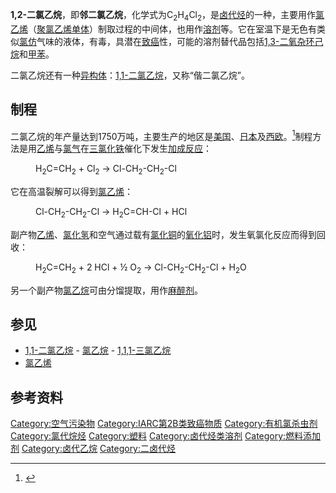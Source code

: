 {{Chembox
|   Name = 1,2-二氯乙烷
|   ImageFile = 1,2-dichloroethane.svg  
|   ImageSize = 150px  
|   ImageName = 1,2-二氯乙烷
|   ImageFile1 = 1,2-dichloroethane-3D-vdW.png  
|   ImageSize1 = 150px  
|   ImageName1 = 1,2-二氯乙烷
|   IUPACName = 1,2-dichloroethane  
|   OtherNames = 邻二氯乙烷<br />[[二氯乙烷|二氯乙烷]]
| Section1 = {{Chembox Identifiers
| SMILES = ClCCCl 
| StdInChI_Ref = {{stdinchicite|changed|chemspider}}
| StdInChI = 1S/C2H4Cl2/c3-1-2-4/h1-2H2
| StdInChIKey_Ref = {{stdinchicite|changed|chemspider}}
| StdInChIKey = WSLDOOZREJYCGB-UHFFFAOYSA-N  
| CASNo = 107-06-2 
| ChemSpiderID_Ref = {{chemspidercite|changed|chemspider}}
| ChemSpiderID = 13837650
| PubChem = 11
| ChEBI_Ref = {{ebicite|changed|EBI}}
| ChEBI = 27789
| ChEMBL_Ref = {{ebicite|changed|EBI}}
| ChEMBL = 16370
| CASNo_Ref = {{cascite|correct|CAS}}
| UNII_Ref = {{fdacite|correct|FDA}}
| UNII = 55163IJI47
| RTECS = KI0525000  
| KEGG_Ref = {{keggcite|correct|kegg}}
| KEGG = C06752
  }}
| Section2 = {{Chembox Properties
|   Formula = C<sub>2</sub>H<sub>4</sub>Cl<sub>2</sub>  
|   MolarMass = 98.96 
|   Appearance = 无色有特殊气味的液体
|   Density = 1.253 g/cm³ （液）
|   Solubility = 0.87 g/100 ml (20 °C)  
|   MeltingPt = -35 °C (238 K)  
|   BoilingPt = 83.5–84.0 °C (357 K)  
|   Viscosity = 0.84 m[[Pa·s|Pa·s]], 20 °C  
  }}
| Section3 = {{Chembox Structure
|   Dipole = 1.80 [[德拜|D]]  
  }}
| Section7 = {{Chembox Hazards
|   MainHazards = 有毒、可燃、腐蚀性  
|   NFPA-H = 2   
|   NFPA-F = 3   
|   NFPA-R =  
|   FlashPt = 13 °C  
|   RPhrases = {{R11}}, {{R45}}, {{R36/37/38}}
|   SPhrases = {{S45}}, {{S53}}
  }}
| Section8 = {{Chembox Related
|   Function = [[卤代烷|卤代烷]]
|   OtherFunctn = [[一氯甲烷|一氯甲烷]]、[[二氯甲烷|二氯甲烷]]<br />[[1,1,1-三氯乙烷|1,1,1-三氯乙烷]]  
|   OtherCpds = [[乙烯|乙烯]]、[[氯气|氯气]]<br />[[氯乙烯|氯乙烯]]、[[聚氯乙烯|聚氯乙烯]] 
  
  }}
}}

'''1,2-二氯乙烷'''，即'''邻二氯乙烷'''，化学式为C<sub>2</sub>H<sub>4</sub>Cl<sub>2</sub>，是[[卤代烃|卤代烃]]的一种，主要用作[[氯乙烯|氯乙烯]]（[[聚氯乙烯|聚氯乙烯]][[单体|单体]]）制取过程的中间体，也用作[[溶剂|溶剂]]等。它在室温下是无色有类似[[氯仿|氯仿]]气味的液体，有毒，具潜在[[致癌|致癌]]性，可能的溶剂替代品包括[[1,3-二氧杂环己烷|1,3-二氧杂环己烷]]和[[甲苯|甲苯]]。

二氯乙烷还有一种[[异构体|异构体]]：[[1,1-二氯乙烷|1,1-二氯乙烷]]，又称“偕二氯乙烷”。

== 制程 ==
二氯乙烷的年产量达到1750万吨，主要生产的地区是[[美国|美国]]、[[日本|日本]]及[[西欧|西欧]]。<ref>{{cite journal
|author=J.A. Field & R. Sierra-Alvarez
|year=2004
|title=Biodegradability of chlorinated solvents and related chlorinated aliphatic compounds
|journal=Rev. Environ. Sci. Biotechnol.
|volume=3
|pages=185–254
|doi=10.1007/s11157-004-4733-8
}}</ref>制程方法是用[[乙烯|乙烯]]与[[氯气|氯气]]在[[三氯化铁|三氯化铁]]催化下发生[[加成反应|加成反应]]：
: H<sub>2</sub>C=CH<sub>2</sub> + Cl<sub>2</sub> → Cl-CH<sub>2</sub>-CH<sub>2</sub>-Cl

它在高温裂解可以得到[[氯乙烯|氯乙烯]]：
: Cl-CH<sub>2</sub>-CH<sub>2</sub>-Cl → H<sub>2</sub>C=CH-Cl + HCl

副产物[[乙烯|乙烯]]、[[氯化氢|氯化氢]]和空气通过载有[[氯化铜|氯化铜]]的[[氧化铝|氧化铝]]时，发生氧氯化反应而得到回收：
: H<sub>2</sub>C=CH<sub>2</sub> + 2 HCl + ½ O<sub>2</sub> → Cl-CH<sub>2</sub>-CH<sub>2</sub>-Cl + H<sub>2</sub>O

另一个副产物[[氯乙烷|氯乙烷]]可由分馏提取，用作[[麻醉剂|麻醉剂]]。

== 参见 ==
* [[1,1-二氯乙烷|1,1-二氯乙烷]] - [[氯乙烷|氯乙烷]] - [[1,1,1-三氯乙烷|1,1,1-三氯乙烷]]
* [[氯乙烯|氯乙烯]]

== 参考资料 ==
<div class="references-small">
<references/>
</div>

{{卤代乙烷}}
{{α,ω-二卤代烃}}
{{Authority control}}
[[Category:空气污染物|Category:空气污染物]]
[[Category:IARC第2B类致癌物质|Category:IARC第2B类致癌物质]]
[[Category:有机氯杀虫剂|Category:有机氯杀虫剂]]
[[Category:氯代烷烃|Category:氯代烷烃]]
[[Category:塑料|Category:塑料]]
[[Category:卤代烃类溶剂|Category:卤代烃类溶剂]]
[[Category:燃料添加剂|Category:燃料添加剂]]
[[Category:卤代乙烷|Category:卤代乙烷]]
[[Category:二卤代烃|Category:二卤代烃]]